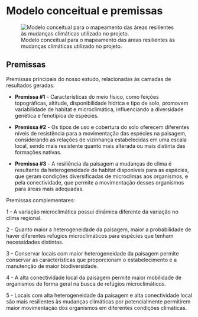 
# Modelo conceitual e premissas {#sec-modelo_conceitual}


![Modelo conceitual para o mapeamento das áreas resilientes às mudanças climáticas utilizado no projeto.](figs/conceito.png){#conceito fig-align="center"}


## Premissas

Premissas principais do nosso estudo, relacionadas às camadas de resultados geradas:

- **Premissa #1** -  Características do meio físico, como feições topográficas, altitude, disponibilidade hídrica e tipo de solo, promovem variabilidade de habitat e microclimática, influenciando a diversidade genética e fenotípica de espécies.

- **Premissa #2** -  Os tipos de uso e cobertura do solo oferecem diferentes níveis de resistência para a movimentação das espécies na paisagem, considerando as relações de vizinhança estabelecidas em uma escala local, sendo mais resistente quanto mais alterada ou mais distinta das formações nativas.

- **Premissa #3** - A resiliência da paisagem a mudanças do clima é  resultante da heterogeneidade de habitat disponíveis para as espécies, que geram condições diversificadas de microclimas aos organismos, e pela conectividade, que permite a movimentação desses organismos para áreas mais adequadas.


Premissas complementares:

1 - A variação microclimática possui dinâmica diferente da variação no clima regional.

2 - Quanto maior a heterogeneidade da paisagem, maior a probabilidade de haver diferentes refúgios microclimáticos para espécies que tenham necessidades distintas.

3 - Conservar locais com maior heterogeneidade da paisagem permite conservar as características que proporcionam o estabelecimento e a manutenção de maior biodiversidade.

4 - A alta conectividade local da paisagem permite maior mobilidade de organismos de forma geral na busca de refúgios microclimáticos.

5 - Locais com alta heterogeneidade da paisagem e alta conectividade local são mais resilientes às mudanças climáticas por potencialmente permitirem maior movimentação dos organismos em diferentes condições climáticas.

